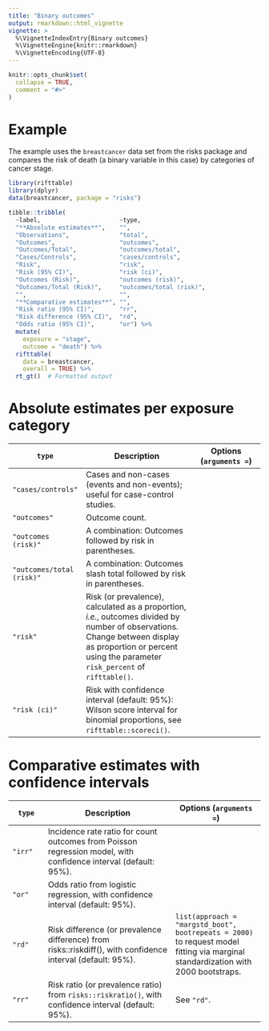 ```yaml
---
title: "Binary outcomes"
output: rmarkdown::html_vignette
vignette: >
  %\VignetteIndexEntry{Binary outcomes}
  %\VignetteEngine{knitr::rmarkdown}
  %\VignetteEncoding{UTF-8}
---
```


```r
knitr::opts_chunk$set(
  collapse = TRUE,
  comment = "#>"
)
```

# Example

The example uses the `breastcancer` data set from the risks package and compares the risk of death (a binary variable in this case) by categories of cancer stage.

```r
library(rifttable)
library(dplyr)
data(breastcancer, package = "risks")

tibble::tribble(
  ~label,                      ~type,
  "**Absolute estimates**",    "",
  "Observations",              "total",
  "Outcomes",                  "outcomes",
  "Outcomes/Total",            "outcomes/total",
  "Cases/Controls",            "cases/controls",
  "Risk",                      "risk",
  "Risk (95% CI)",             "risk (ci)",
  "Outcomes (Risk)",           "outcomes (risk)",
  "Outcomes/Total (Risk)",     "outcomes/total (risk)",
  "",                          "",
  "**Comparative estimates**", "",
  "Risk ratio (95% CI)",       "rr",
  "Risk difference (95% CI)",  "rd",
  "Odds ratio (95% CI)",       "or") %>%
  mutate(
    exposure = "stage",
    outcome = "death") %>%
  rifttable(
    data = breastcancer,
    overall = TRUE) %>%
  rt_gt()  # Formatted output
```


# Absolute estimates per exposure category

`type` | Description | Options (`arguments = `)
-----+-----------------+------------
`"cases/controls"` | Cases and non-cases (events and non-events); useful for case-control studies.
`"outcomes"` | Outcome count.
`"outcomes (risk)"` | A combination: Outcomes followed by risk in parentheses.
`"outcomes/total (risk)"` | A combination: Outcomes slash total followed by risk in parentheses.
`"risk"` | Risk (or prevalence), calculated as a proportion, *i.e.*, outcomes divided by number of observations. Change between display as proportion or percent using the parameter `risk_percent` of `rifttable()`.
`"risk (ci)"` | Risk with confidence interval (default: 95%): Wilson score interval for binomial proportions, see `rifttable::scoreci()`.


# Comparative estimates with confidence intervals

`type` | Description | Options (`arguments = `)
-----+-----------------+------------
`"irr"` | Incidence rate ratio for count outcomes from Poisson regression model, with confidence interval (default: 95%).
`"or"` | Odds ratio from logistic regression, with confidence interval (default: 95%).
`"rd"` | Risk difference (or prevalence difference) from risks::riskdiff(), with confidence interval (default: 95%). | `list(approach = "margstd_boot", bootrepeats = 2000)` to request model fitting via marginal standardization with 2000 bootstraps.
`"rr"` | Risk ratio (or prevalence ratio) from `risks::riskratio()`, with confidence interval (default: 95%). | See `"rd"`.
